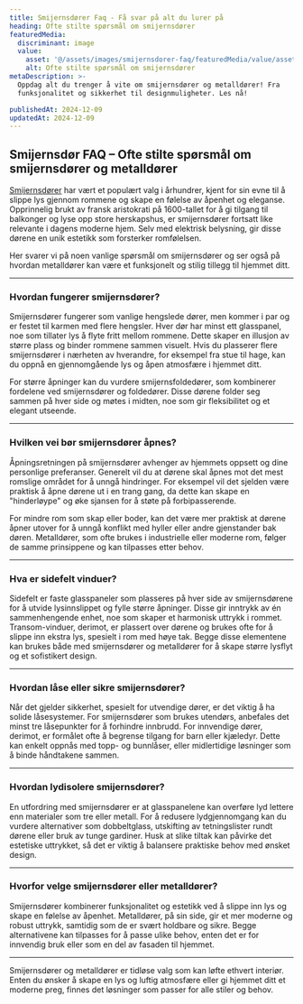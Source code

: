 ```yaml
---
title: Smijernsdører Faq - Få svar på alt du lurer på
heading: Ofte stilte spørsmål om smijernsdører
featuredMedia:
  discriminant: image
  value:
    asset: '@/assets/images/smijernsdorer-faq/featuredMedia/value/asset.JPG'
    alt: Ofte stilte spørsmål om smijernsdører
metaDescription: >-
  Oppdag alt du trenger å vite om smijernsdører og metalldører! Fra
  funksjonalitet og sikkerhet til designmuligheter. Les nå!

publishedAt: 2024-12-09
updatedAt: 2024-12-09
---
```


## Smijernsdør FAQ – Ofte stilte spørsmål om smijernsdører og metalldører

[Smijernsdører](https://www.glass.no/smijernsdor) har vært et populært valg i århundrer, kjent for sin evne til å slippe lys gjennom rommene og skape en følelse av åpenhet og eleganse. Opprinnelig brukt av fransk aristokrati på 1600-tallet for å gi tilgang til balkonger og lyse opp store herskapshus, er smijernsdører fortsatt like relevante i dagens moderne hjem. Selv med elektrisk belysning, gir disse dørene en unik estetikk som forsterker romfølelsen.

Her svarer vi på noen vanlige spørsmål om smijernsdører og ser også på hvordan metalldører kan være et funksjonelt og stilig tillegg til hjemmet ditt.

---

### Hvordan fungerer smijernsdører?

Smijernsdører fungerer som vanlige hengslede dører, men kommer i par og er festet til karmen med flere hengsler. Hver dør har minst ett glasspanel, noe som tillater lys å flyte fritt mellom rommene. Dette skaper en illusjon av større plass og binder rommene sammen visuelt. Hvis du plasserer flere smijernsdører i nærheten av hverandre, for eksempel fra stue til hage, kan du oppnå en gjennomgående lys og åpen atmosfære i hjemmet ditt.

For større åpninger kan du vurdere smijernsfoldedører, som kombinerer fordelene ved smijernsdører og foldedører. Disse dørene folder seg sammen på hver side og møtes i midten, noe som gir fleksibilitet og et elegant utseende.

---

### Hvilken vei bør smijernsdører åpnes?

Åpningsretningen på smijernsdører avhenger av hjemmets oppsett og dine personlige preferanser. Generelt vil du at dørene skal åpnes mot det mest romslige området for å unngå hindringer. For eksempel vil det sjelden være praktisk å åpne dørene ut i en trang gang, da dette kan skape en "hinderløype" og øke sjansen for å støte på forbipasserende.

For mindre rom som skap eller boder, kan det være mer praktisk at dørene åpner utover for å unngå konflikt med hyller eller andre gjenstander bak døren. Metalldører, som ofte brukes i industrielle eller moderne rom, følger de samme prinsippene og kan tilpasses etter behov.

---

### Hva er sidefelt vinduer?

Sidefelt er faste glasspaneler som plasseres på hver side av smijernsdørene for å utvide lysinnslippet og fylle større åpninger. Disse gir inntrykk av én sammenhengende enhet, noe som skaper et harmonisk uttrykk i rommet. Transom-vinduer, derimot, er plassert over dørene og brukes ofte for å slippe inn ekstra lys, spesielt i rom med høye tak. Begge disse elementene kan brukes både med smijernsdører og metalldører for å skape større lysflyt og et sofistikert design.

---

### Hvordan låse eller sikre smijernsdører?

Når det gjelder sikkerhet, spesielt for utvendige dører, er det viktig å ha solide låsesystemer. For smijernsdører som brukes utendørs, anbefales det minst tre låsepunkter for å forhindre innbrudd. For innvendige dører, derimot, er formålet ofte å begrense tilgang for barn eller kjæledyr. Dette kan enkelt oppnås med topp- og bunnlåser, eller midlertidige løsninger som å binde håndtakene sammen.

---

### Hvordan lydisolere smijernsdører?

En utfordring med smijernsdører er at glasspanelene kan overføre lyd lettere enn materialer som tre eller metall. For å redusere lydgjennomgang kan du vurdere alternativer som dobbeltglass, utskifting av tetningslister rundt dørene eller bruk av tunge gardiner. Husk at slike tiltak kan påvirke det estetiske uttrykket, så det er viktig å balansere praktiske behov med ønsket design.

---

### Hvorfor velge smijernsdører eller metalldører?

Smijernsdører kombinerer funksjonalitet og estetikk ved å slippe inn lys og skape en følelse av åpenhet. Metalldører, på sin side, gir et mer moderne og robust uttrykk, samtidig som de er svært holdbare og sikre. Begge alternativene kan tilpasses for å passe ulike behov, enten det er for innvendig bruk eller som en del av fasaden til hjemmet.

---

Smijernsdører og metalldører er tidløse valg som kan løfte ethvert interiør. Enten du ønsker å skape en lys og luftig atmosfære eller gi hjemmet ditt et moderne preg, finnes det løsninger som passer for alle stiler og behov.
